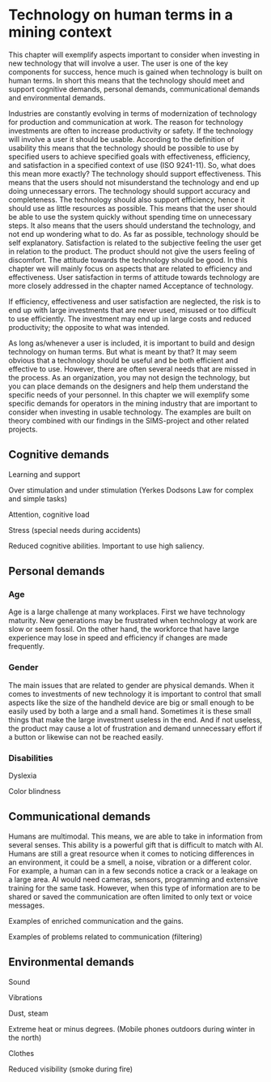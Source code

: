 # Technology on human terms in a mining context

This chapter will exemplify aspects important to consider when investing
in new technology that will involve a user. The user is one of the key
components for success, hence much is gained when technology is built on
human terms. In short this means that the technology should meet and
support cognitive demands, personal demands, communicational demands and
environmental demands.

Industries are constantly evolving in terms of modernization of
technology for production and communication at work. The reason for
technology investments are often to increase productivity or safety. If
the technology will involve a user it should be usable. According to the
definition of usability this means that the technology should be
possible to use by specified users to achieve specified goals with
effectiveness, efficiency, and satisfaction in a specified context of
use (ISO 9241-11). So, what does this mean more exactly? The technology
should support effectiveness. This means that the users should not
misunderstand the technology and end up doing unnecessary errors. The
technology should support accuracy and completeness. The technology
should also support efficiency, hence it should use as little resources
as possible. This means that the user should be able to use the system
quickly without spending time on unnecessary steps. It also means that
the users should understand the technology, and not end up wondering
what to do. As far as possible, technology should be self explanatory.
Satisfaction is related to the subjective feeling the user get in
relation to the product. The product should not give the users feeling
of discomfort. The attitude towards the technology should be good. In
this chapter we will mainly focus on aspects that are related to
efficiency and effectiveness. User satisfaction in terms of attitude
towards technology are more closely addressed in the chapter named
Acceptance of technology.

If efficiency, effectiveness and user satisfaction are neglected, the
risk is to end up with large investments that are never used, misused or
too difficult to use efficiently. The investment may end up in large
costs and reduced productivity; the opposite to what was intended.

As long as/whenever a user is included, it is important to build and
design technology on human terms. But what is meant by that? It may seem
obvious that a technology should be useful and be both efficient and
effective to use. However, there are often several needs that are missed
in the process. As an organization, you may not design the technology,
but you can place demands on the designers and help them understand the
specific needs of your personnel. In this chapter we will exemplify some
specific demands for operators in the mining industry that are important
to consider when investing in usable technology. The examples are built
on theory combined with our findings in the SIMS-project and other
related projects.

## Cognitive demands

Learning and support

Over stimulation and under stimulation (Yerkes Dodsons Law for complex
and simple tasks)

Attention, cognitive load

Stress (special needs during accidents)

Reduced cognitive abilities. Important to use high saliency.

## Personal demands

### Age

Age is a large challenge at many workplaces. First we have technology
maturity. New generations may be frustrated when technology at work are
slow or seem fossil. On the other hand, the workforce that have large
experience may lose in speed and efficiency if changes are made
frequently.

### Gender

The main issues that are related to gender are physical demands. When it
comes to investments of new technology it is important to control that
small aspects like the size of the handheld device are big or small
enough to be easily used by both a large and a small hand. Sometimes it
is these small things that make the large investment useless in the end.
And if not useless, the product may cause a lot of frustration and
demand unnecessary effort if a button or likewise can not be reached
easily.

### Disabilities

Dyslexia

Color blindness

## Communicational demands

Humans are multimodal. This means, we are able to take in information
from several senses. This ability is a powerful gift that is difficult
to match with AI. Humans are still a great resource when it comes to
noticing differences in an environment, it could be a smell, a noise,
vibration or a different color. For example, a human can in a few
seconds notice a crack or a leakage on a large area. AI would need
cameras, sensors, programming and extensive training for the same task.
However, when this type of information are to be shared or saved the
communication are often limited to only text or voice messages.

Examples of enriched communication and the gains.

Examples of problems related to communication (filtering)

## Environmental demands

Sound

Vibrations

Dust, steam

Extreme heat or minus degrees. (Mobile phones outdoors during winter in
the north)

Clothes

Reduced visibility (smoke during fire)
